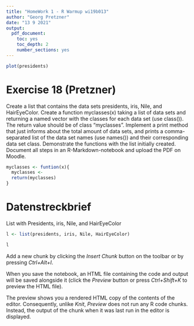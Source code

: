 ```yaml
---
title: "HomeWork 1 - R Warmup wi19b013"
author: "Georg Pretzner"
date: "13 9 2021"
output: 
  pdf_document:
    toc: yes
    toc_depth: 2
    number_sections: yes
---
```



```r
plot(presidents)
```


# Exercise 18 (Pretzner)

Create a list that contains the data sets presidents, iris, Nile, and HairEyeColor. Create a function myclasses(x) taking a list of data sets and returning a named vector with the classes for each data set (use class()). The return value should be of class “myclasses”. Implement a print method that just informs about the total amount of data sets, and prints a comma-separated list of the data set names (use names()) and their corresponding data set class. Demonstrate the functions with the list initially created. Document all steps in an R-Markdown-notebook and upload the PDF on Moodle.





```r
myclasses <- funtion(x){
  myclasses <- 
  return(myclasses)
}

```


# Datenstreckbrief

List with Presidents, iris, Nile, and HairEyeColor

```r
l <- list(presidents, iris, Nile, HairEyeColor)

l
```





Add a new chunk by clicking the *Insert Chunk* button on the toolbar or by pressing *Ctrl+Alt+I*.

When you save the notebook, an HTML file containing the code and output will be saved alongside it (click the *Preview* button or press *Ctrl+Shift+K* to preview the HTML file).

The preview shows you a rendered HTML copy of the contents of the editor. Consequently, unlike *Knit*, *Preview* does not run any R code chunks. Instead, the output of the chunk when it was last run in the editor is displayed.

